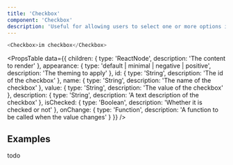 ```yaml
---
title: 'Checkbox'
component: 'Checkbox'
description: 'Useful for allowing users to select one or more options in a form.'
---
```


```js
<Checkbox>im checkbox</Checkbox>
```

<PropsTable
  data={{
    children: {
      type: 'ReactNode',
      description: 'The content to render'
    },
    appearance: {
      type: 'default | minimal | negative | positive',
      description: 'The theming to apply'
    },
    id: {
      type: 'String',
      description: 'The id of the checkbox'
    },
    name: {
      type: 'String',
      description: 'The name of the checkbox'
    },
    value: {
      type: 'String',
      description: 'The value of the checkbox'
    },
    description: {
      type: 'String',
      description: 'A text description of the checkbox'
    },
    isChecked: {
      type: 'Boolean',
      description: 'Whether it is checked or not'
    },
    onChange: {
      type: 'Function',
      description: 'A function to be called when the value changes'
    }
  }}
/>

## Examples

todo
